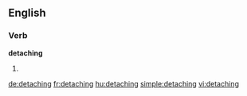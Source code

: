 ==English==

===Verb===
'''detaching'''

# {{present participle of|detach}}

[[de:detaching]]
[[fr:detaching]]
[[hu:detaching]]
[[simple:detaching]]
[[vi:detaching]]